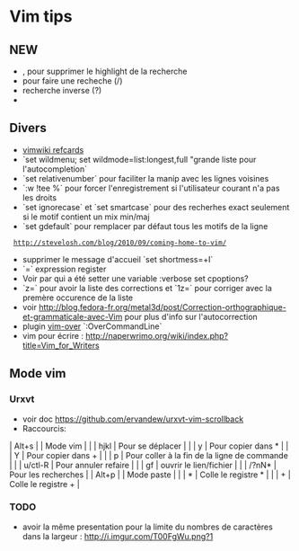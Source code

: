 = Vim tips =

== NEW ==
* ,<SPACE> pour supprimer le highlight de la recherche
* <SPACE> pour faire une recheche (/)
* <SHIFT><SPACE> recherche inverse (?)
* 
== Divers ==
* [http://vimwiki.googlecode.com/hg/misc/vimwikiqrc.pdf vimwiki refcards]
* `set wildmenu; set wildmode=list:longest,full "grande liste pour l'autocompletion`
* `set relativenumber` pour faciliter la manip avec les lignes voisines
* `:w !tee %` pour forcer l'enregistrement si l'utilisateur courant n'a pas les droits
* `set ignorecase` et `set smartcase` pour des recherhes exact seulement si le motif contient un mix min/maj
* `set gdefault` pour remplacer par défaut tous les motifs de la ligne
  http://stevelosh.com/blog/2010/09/coming-home-to-vim/
* supprimer le message d'accueil `set shortmess=+I`
* `<C-r>=` expression register
* Voir par qui a été setter une variable :verbose set cpoptions?
* `z=` pour avoir la liste des corrections et `1z=` pour corriger avec la premère occurence de la liste
* voir http://blog.fedora-fr.org/metal3d/post/Correction-orthographique-et-grammaticale-avec-Vim pour plus d'info sur l'autocorrection
* plugin [[https://github.com/osyo-manga/vim-over|vim-over]] `:OverCommandLine`
* vim pour écrire : http://naperwrimo.org/wiki/index.php?title=Vim_for_Writers

== Mode vim ==

=== Urxvt ===

* voir doc https://github.com/ervandew/urxvt-vim-scrollback
* Raccourcis:
| Alt+s |         | Mode vim                                     |
|       | hjkl    | Pour se déplacer                             |
|       | y       | Pour copier dans *                           |
|       | Y       | Pour copier dans +                           |
|       | p       | Pour coller à la fin de la ligne de commande |
|       | u/ctl-R | Pour annuler refaire                         |
|       | gf      | ouvrir le lien/fichier                       |
|       | /?nN*   | Pour les recherches                          |
| Alt+p |         | Mode paste                                   |
|       | *       | Colle le registre *                          |
|       | +       | Colle le registre +                          |

=== TODO ===
* avoir la même presentation pour la limite du nombres de caractères dans la largeur : http://i.imgur.com/T00FgWu.png?1
